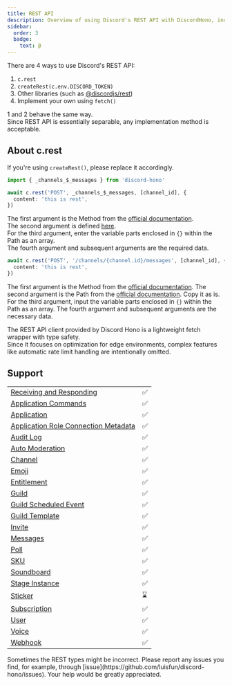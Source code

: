 ```yaml
---
title: REST API
description: Overview of using Discord's REST API with DiscordHono, including integration with `c.rest`, other libraries, and custom implementations for API interactions.
sidebar:
  order: 3
  badge:
    text: β
---
```



There are 4 ways to use Discord's REST API:

1. `c.rest`
2. `createRest(c.env.DISCORD_TOKEN)`
3. Other libraries (such as [@discordjs/rest](https://discord.js.org/docs/packages/rest/main))
4. Implement your own using `fetch()`

1 and 2 behave the same way.  
Since REST API is essentially separable, any implementation method is acceptable.

## About c.rest

If you're using `createRest()`, please replace it accordingly.

<Tabs>
<TabItem label="Variables">

```ts
import { _channels_$_messages } from 'discord-hono'

await c.rest('POST', _channels_$_messages, [channel_id], {
  content: 'this is rest',
})
```

The first argument is the Method from the [official documentation](https://discord.com/developers/docs/resources/message#create-message).  
The second argument is defined [here](https://github.com/luisfun/discord-hono/blob/main/src/rest/rest-path.ts).  
For the third argument, enter the variable parts enclosed in `{}` within the Path as an array.  
The fourth argument and subsequent arguments are the required data.

</TabItem>
<TabItem label="Docs Path">

```ts
await c.rest('POST', '/channels/{channel.id}/messages', [channel_id], {
  content: 'this is rest',
})
```

The first argument is the Method from the [official documentation](https://discord.com/developers/docs/resources/message#create-message).
The second argument is the Path from the [official documentation](https://discord.com/developers/docs/resources/message#create-message). Copy it as is.
For the third argument, input the variable parts enclosed in `{}` within the Path as an array.
The fourth argument and subsequent arguments are the necessary data.

</TabItem>
</Tabs>

The REST API client provided by Discord Hono is a lightweight fetch wrapper with type safety.  
Since it focuses on optimization for edge environments, complex features like automatic rate limit handling are intentionally omitted.

## Support

|                                                                                                                            |     |
| -------------------------------------------------------------------------------------------------------------------------- | --- |
| [Receiving and Responding](https://discord.com/developers/docs/interactions/receiving-and-responding)                      | ✅  |
| [Application Commands](https://discord.com/developers/docs/interactions/application-commands)                              | ✅  |
| [Application](https://discord.com/developers/docs/resources/application)                                                   | ✅  |
| [Application Role Connection Metadata](https://discord.com/developers/docs/resources/application-role-connection-metadata) | ✅  |
| [Audit Log](https://discord.com/developers/docs/resources/audit-log)                                                       | ✅  |
| [Auto Moderation](https://discord.com/developers/docs/resources/auto-moderation)                                           | ✅  |
| [Channel](https://discord.com/developers/docs/resources/channel)                                                           | ✅  |
| [Emoji](https://discord.com/developers/docs/resources/emoji)                                                               | ✅  |
| [Entitlement](https://discord.com/developers/docs/resources/entitlement)                                                   | ✅  |
| [Guild](https://discord.com/developers/docs/resources/guild)                                                               | ✅  |
| [Guild Scheduled Event](https://discord.com/developers/docs/resources/guild-scheduled-event)                               | ✅  |
| [Guild Template](https://discord.com/developers/docs/resources/guild-template)                                             | ✅  |
| [Invite](https://discord.com/developers/docs/resources/invite)                                                             | ✅  |
| [Messages](https://discord.com/developers/docs/resources/message)                                                          | ✅  |
| [Poll](https://discord.com/developers/docs/resources/poll)                                                                 | ✅  |
| [SKU](https://discord.com/developers/docs/resources/sku)                                                                   | ✅  |
| [Soundboard](https://discord.com/developers/docs/resources/soundboard)                                                     | ✅  |
| [Stage Instance](https://discord.com/developers/docs/resources/stage-instance)                                             | ✅  |
| [Sticker](https://discord.com/developers/docs/resources/sticker)                                                           | ⌛  |
| [Subscription](https://discord.com/developers/docs/resources/subscription)                                                 | ✅  |
| [User](https://discord.com/developers/docs/resources/user)                                                                 | ✅  |
| [Voice](https://discord.com/developers/docs/resources/voice)                                                               | ✅  |
| [Webhook](https://discord.com/developers/docs/resources/webhook)                                                           | ✅  |

<Aside>
  Sometimes the REST types might be incorrect. Please report any issues you
  find, for example, through
  [issue](https://github.com/luisfun/discord-hono/issues). Your help would be
  greatly appreciated.
</Aside>
